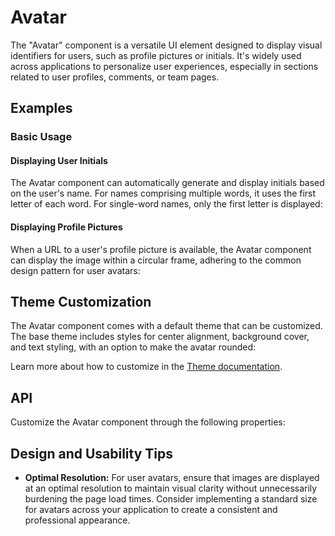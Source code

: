 
<Meta of={AvatarStories} />

# Avatar

The "Avatar" component is a versatile UI element designed to display visual identifiers for users, such as profile pictures or initials.
It's widely used across applications to personalize user experiences, especially in sections related to user profiles, comments, or team pages.

## Examples
### Basic Usage
#### Displaying User Initials
The Avatar component can automatically generate and display initials based on the user's name.
For names comprising multiple words, it uses the first letter of each word. For single-word names, only the first letter is displayed:
<ToggleCanvas sourceState="shown" of={AvatarStories.Simple}/>

#### Displaying Profile Pictures
When a URL to a user's profile picture is available,
the Avatar component can display the image within a circular frame, adhering to the common design pattern for user avatars:
<ToggleCanvas of={AvatarStories.RoundedWithImage}/>

## Theme Customization
The Avatar component comes with a default theme that can be customized.
The base theme includes styles for center alignment, background cover, and text styling, with an option to make the avatar rounded:

<ThemeRender theme={avatarTheme} />

Learn more about how to customize in the [Theme documentation](/docs/theme/getting-started).

## API
Customize the Avatar component through the following properties:
<PropsTable name="Avatar" />

## Design and Usability Tips

- **Optimal Resolution:** For user avatars, ensure that images are displayed at an optimal resolution to maintain visual clarity without unnecessarily burdening the page load times.
Consider implementing a standard size for avatars across your application to create a consistent and professional appearance.
